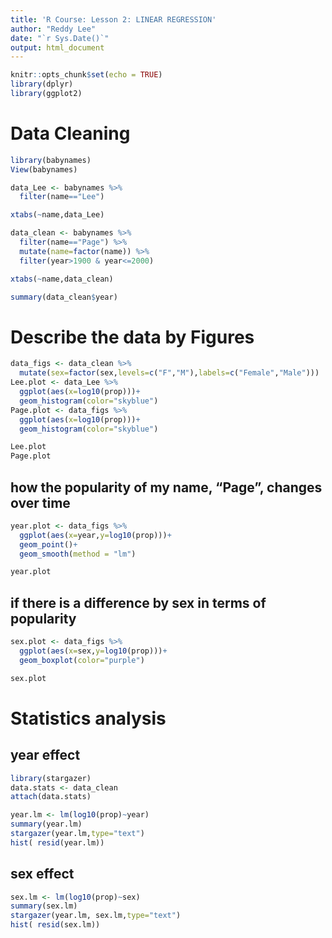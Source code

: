 ```yaml
---
title: 'R Course: Lesson 2: LINEAR REGRESSION'
author: "Reddy Lee"
date: "`r Sys.Date()`"
output: html_document
---
```


```r
knitr::opts_chunk$set(echo = TRUE)
library(dplyr)
library(ggplot2)
```

# Data Cleaning
```r
library(babynames)
View(babynames)
```
 
```r

data_Lee <- babynames %>% 
  filter(name=="Lee")

xtabs(~name,data_Lee)
```
```r
data_clean <- babynames %>% 
  filter(name=="Page") %>% 
  mutate(name=factor(name)) %>% 
  filter(year>1900 & year<=2000)

xtabs(~name,data_clean)

summary(data_clean$year)
```
# Describe the data by Figures
```r
data_figs <- data_clean %>% 
  mutate(sex=factor(sex,levels=c("F","M"),labels=c("Female","Male")))
Lee.plot <- data_Lee %>% 
  ggplot(aes(x=log10(prop)))+
  geom_histogram(color="skyblue")
Page.plot <- data_figs %>% 
  ggplot(aes(x=log10(prop)))+
  geom_histogram(color="skyblue")

Lee.plot
Page.plot
```
## how the popularity of my name, “Page”, changes over time
```r
year.plot <- data_figs %>% 
  ggplot(aes(x=year,y=log10(prop)))+
  geom_point()+
  geom_smooth(method = "lm")

year.plot
```
## if there is a difference by sex in terms of popularity
```r
sex.plot <- data_figs %>% 
  ggplot(aes(x=sex,y=log10(prop)))+
  geom_boxplot(color="purple")

sex.plot
```
# Statistics analysis
## year effect
```r
library(stargazer)
data.stats <- data_clean
attach(data.stats)

year.lm <- lm(log10(prop)~year)
summary(year.lm)
stargazer(year.lm,type="text")
hist( resid(year.lm))
```

## sex effect
```r
sex.lm <- lm(log10(prop)~sex)
summary(sex.lm)
stargazer(year.lm, sex.lm,type="text")
hist( resid(sex.lm))
```

